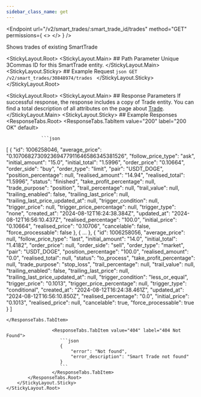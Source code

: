 ```yaml
---
sidebar_class_name: get
---
```


<Endpoint
  url="/v2/smart_trades/:smart_trade_id/trades"
  method="GET"
  permissions={
    <>
      <Permission title="Permission" description="SMART_TRADES_READ" />
      <Permission title="Security" description="SIGNED" />
    </>
  }
/>

Shows trades of existing SmartTrade

<StickyLayout.Root>
    <StickyLayout.Main>
        ## Path Parameter
        <ApiParam name='smart_trade_id' type='integer' id="smart_trade_id" required>
        Unique 3Commas ID for this SmartTrade entity.
        </ApiParam>
    </StickyLayout.Main>
    <StickyLayout.Sticky>
    ## Example Request
        ```json
        GET /v2/smart_trades/30848974/trades
        ```
    </StickyLayout.Sticky>
</StickyLayout.Root>

<StickyLayout.Root>
    <StickyLayout.Main>
        ## Response Parameters
        If successful response, the response includes a copy of Trade entity. You can find a total description of all attributes on the page about [Trade](0.%20Trade%20entiry.mdx).
    </StickyLayout.Main>
    <StickyLayout.Sticky>
        ## Example Responses
        <ResponseTabs.Root>
            	 <ResponseTabs.TabItem value="200" label="200 OK" default>

                 ```json
[
    {
        "id": 1006258046,
        "average_price": "0.107068273092369477911646586345381526",
        "follow_price_type": "ask",
        "initial_amount": "15.0",
        "initial_total": "1.5996",
        "order_price": "0.10664",
        "order_side": "buy",
        "order_type": "limit",
        "pair": "USDT_DOGE",
        "position_percentage": null,
        "realised_amount": "14.94",
        "realised_total": "1.5996",
        "status": "finished",
        "take_profit_percentage": null,
        "trade_purpose": "position",
        "trail_percentage": null,
        "trail_value": null,
        "trailing_enabled": false,
        "trailing_last_price": null,
        "trailing_last_price_updated_at": null,
        "trigger_condition": null,
        "trigger_price": null,
        "trigger_price_percentage": null,
        "trigger_type": "none",
        "created_at": "2024-08-12T16:24:38.384Z",
        "updated_at": "2024-08-12T16:56:10.437Z",
        "realised_percentage": "100.0",
        "initial_price": "0.10664",
        "realised_price": "0.10706",
        "cancelable": false,
        "force_processable": false
    },
    { ...
    },
    {
        "id": 1006258056,
        "average_price": null,
        "follow_price_type": "last",
        "initial_amount": "14.0",
        "initial_total": "1.4182",
        "order_price": null,
        "order_side": "sell",
        "order_type": "market",
        "pair": "USDT_DOGE",
        "position_percentage": "100.0",
        "realised_amount": "0.0",
        "realised_total": null,
        "status": "to_process",
        "take_profit_percentage": null,
        "trade_purpose": "stop_loss",
        "trail_percentage": null,
        "trail_value": null,
        "trailing_enabled": false,
        "trailing_last_price": null,
        "trailing_last_price_updated_at": null,
        "trigger_condition": "less_or_equal",
        "trigger_price": "0.1013",
        "trigger_price_percentage": null,
        "trigger_type": "conditional",
        "created_at": "2024-08-12T16:24:38.461Z",
        "updated_at": "2024-08-12T16:56:10.850Z",
        "realised_percentage": "0.0",
        "initial_price": "0.1013",
        "realised_price": null,
        "cancelable": true,
        "force_processable": true
    }
]
```
</ResponseTabs.TabItem>
                
                 <ResponseTabs.TabItem value="404" label="404 Not Found">
                    ```json
                    {
                        "error": "Not found",
                        "error_description": "Smart Trade not found"
                    }
                    ```
                 </ResponseTabs.TabItem>
        </ResponseTabs.Root>
    </StickyLayout.Sticky>
</StickyLayout.Root>